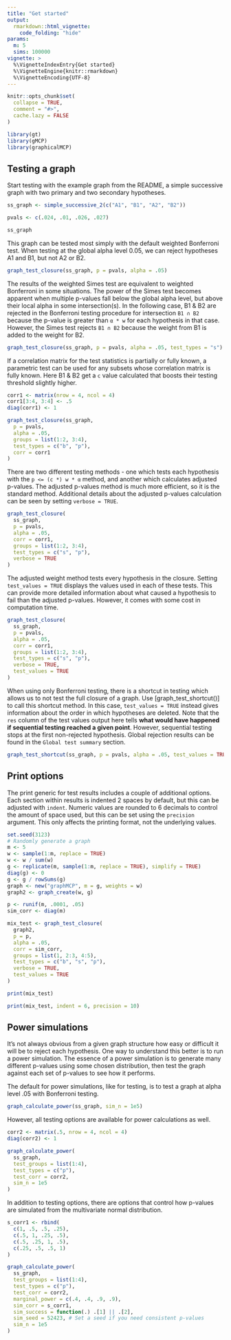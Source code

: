 ```yaml
---
title: "Get started"
output:
  rmarkdown::html_vignette:
    code_folding: "hide"
params:
  m: 5
  sims: 100000
vignette: >
  %\VignetteIndexEntry{Get started}
  %\VignetteEngine{knitr::rmarkdown}
  %\VignetteEncoding{UTF-8}
---
```


```r
knitr::opts_chunk$set(
  collapse = TRUE,
  comment = "#>",
  cache.lazy = FALSE
)
```

```r
library(gt)
library(gMCP)
library(graphicalMCP)
```

## Testing a graph

Start testing with the example graph from the README, a simple successive graph with two primary and two secondary hypotheses.

```r
ss_graph <- simple_successive_2(c("A1", "B1", "A2", "B2"))

pvals <- c(.024, .01, .026, .027)

ss_graph
```

This graph can be tested most simply with the default weighted Bonferroni test. When testing at the global alpha level 0.05, we can reject hypotheses A1 and B1, but not A2 or B2.

```r
graph_test_closure(ss_graph, p = pvals, alpha = .05)
```

The results of the weighted Simes test are equivalent to weighted Bonferroni in some situations. The power of the Simes test becomes apparent when multiple p-values fall below the global alpha level, but above their local alpha in some intersection(s). In the following case, B1 & B2 are rejected in the Bonferroni testing procedure for intersection `B1 ∩ B2` because the p-value is greater than `α * w` for each hypothesis in that case. However, the Simes test rejects `B1 ∩ B2` because the weight from B1 is added to the weight for B2.

```r
graph_test_closure(ss_graph, p = pvals, alpha = .05, test_types = "s")
```

If a correlation matrix for the test statistics is partially or fully known, a parametric test can be used for any subsets whose correlation matrix is fully known. Here B1 & B2 get a `c` value calculated that boosts their testing threshold slightly higher. 

```r
corr1 <- matrix(nrow = 4, ncol = 4)
corr1[3:4, 3:4] <- .5
diag(corr1) <- 1

graph_test_closure(ss_graph,
  p = pvals,
  alpha = .05,
  groups = list(1:2, 3:4),
  test_types = c("b", "p"),
  corr = corr1
)
```

There are two different testing methods - one which tests each hypothesis with the `p <= (c *) w * α` method, and another which calculates adjusted p-values. The adjusted p-values method is much more efficient, so it is the standard method. Additional details about the adjusted p-values calculation can be seen by setting `verbose = TRUE`.

```r
graph_test_closure(
  ss_graph,
  p = pvals,
  alpha = .05,
  corr = corr1,
  groups = list(1:2, 3:4),
  test_types = c("s", "p"),
  verbose = TRUE
)
```

The adjusted weight method tests every hypothesis in the closure. Setting `test_values = TRUE` displays the values used in each of these tests. This can provide more detailed information about what caused a hypothesis to fail than the adjusted p-values. However, it comes with some cost in computation time.

```r
graph_test_closure(
  ss_graph,
  p = pvals,
  alpha = .05,
  corr = corr1,
  groups = list(1:2, 3:4),
  test_types = c("s", "p"),
  verbose = TRUE,
  test_values = TRUE
)
```

When using only Bonferroni testing, there is a shortcut in testing which allows us to not test the full closure of a graph. Use [graph_test_shortcut()] to call this shortcut method. In this case, `test_values = TRUE` instead gives information about the order in which hypotheses are deleted. Note that the `res` column of the test values output here tells **what would have happened if sequential testing reached a given point**. However, sequential testing stops at the first non-rejected hypothesis. Global rejection results can be found in the `Global test summary` section.

```r
graph_test_shortcut(ss_graph, p = pvals, alpha = .05, test_values = TRUE)
```

## Print options

The print generic for test results includes a couple of additional options. Each section within results is indented 2 spaces by default, but this can be adjusted with `indent`. Numeric values are rounded to 6 decimals to control the amount of space used, but this can be set using the `precision` argument. This only affects the printing format, not the underlying values.

```r
set.seed(3123)
# Randomly generate a graph
m <- 5
w <- sample(1:m, replace = TRUE)
w <- w / sum(w)
g <- replicate(m, sample(1:m, replace = TRUE), simplify = TRUE)
diag(g) <- 0
g <- g / rowSums(g)
graph <- new("graphMCP", m = g, weights = w)
graph2 <- graph_create(w, g)

p <- runif(m, .0001, .05)
sim_corr <- diag(m)

mix_test <- graph_test_closure(
  graph2,
  p = p,
  alpha = .05,
  corr = sim_corr,
  groups = list(1, 2:3, 4:5),
  test_types = c("b", "s", "p"),
  verbose = TRUE,
  test_values = TRUE
)

print(mix_test)

print(mix_test, indent = 6, precision = 10)
```

## Power simulations

It's not always obvious from a given graph structure how easy or difficult it will be to reject each hypothesis. One way to understand this better is to run a power simulation. The essence of a power simulation is to generate many different p-values using some chosen distribution, then test the graph against each set of p-values to see how it performs.

The default for power simulations, like for testing, is to test a graph at alpha level .05 with Bonferroni testing.

```r
graph_calculate_power(ss_graph, sim_n = 1e5)
```

However, all testing options are available for power calculations as well.

```r
corr2 <- matrix(.5, nrow = 4, ncol = 4)
diag(corr2) <- 1

graph_calculate_power(
  ss_graph,
  test_groups = list(1:4),
  test_types = c("p"),
  test_corr = corr2,
  sim_n = 1e5
)
```

In addition to testing options, there are options that control how p-values are simulated from the multivariate normal distribution.

```r
s_corr1 <- rbind(
  c(1, .5, .5, .25),
  c(.5, 1, .25, .5),
  c(.5, .25, 1, .5),
  c(.25, .5, .5, 1)
)

graph_calculate_power(
  ss_graph,
  test_groups = list(1:4),
  test_types = c("p"),
  test_corr = corr2,
  marginal_power = c(.4, .4, .9, .9),
  sim_corr = s_corr1,
  sim_success = function(.) .[1] || .[2],
  sim_seed = 52423, # Set a seed if you need consistent p-values
  sim_n = 1e5
)
```

